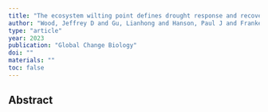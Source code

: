 ```yaml
---
title: "The ecosystem wilting point defines drought response and recovery of a Quercus-Carya forest"
author: "Wood, Jeffrey D and Gu, Lianhong and Hanson, Paul J and Frankenberg, Christian and Sack, Lawren"
type: "article"
year: 2023
publication: "Global Change Biology"
doi: ""
materials: ""
toc: false
---
```


## Abstract

